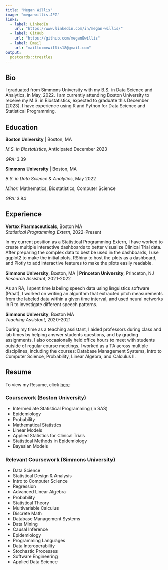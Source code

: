 ```yaml
---
title: "Megan Willis"
image: "meganwillis.JPG"
links:
  - label: LinkedIn
    url: "https://www.linkedin.com/in/megan-willis/"
  - label: GitHub
    url: "https://github.com/meganEwillis"
  - label: Email
    url: "mailto:mewillis18@gmail.com"
output:
  postcards::trestles
---
```

## Bio

I graduated from Simmons University with my B.S. in Data Science and Analytics, in May, 2022. I am currently attending Boston University to receive my M.S. in Biostatistics, expected to graduate this December (2023). I have experience using R and Python for Data Science and Statistical Programming. 

## Education

**Boston University** | Boston, MA

*M.S. in Biostatistics*, Anticipated December 2023

*GPA:* 3.39

**Simmons University** | Boston, MA  
  
*B.S. in Data Science & Analytics*, May 2022  
  
*Minor:* Mathematics, Biostatistics, Computer Science  

*GPA:* 3.84

## Experience

**Vertex Pharmaceuticals**, Boston MA  
*Statistical Programming Extern*, 2022-Present  

In my current position as a Statistical Programming Extern, I have worked to create multiple interactive dashboards to better visualize Clinical Trial data. After preparing the complex data to best be used in the dashboards, I use ggplot2 to make the initial plots, RShiny to host the plots as a dashboard, and Plotly to add interactive features to make the plots easily readable.

**Simmons University**, Boston, MA | **Princeton University**, Princeton, NJ  
*Research Assistant*, 2021-2022  

As an RA, I spent time labeling speech data using linguistics software (Praat), I worked on writing an algorithm that extracted pitch measurements from the labeled data within a given time interval, and used neural networks in R to investigate different speech patterns.

**Simmons University**, Boston MA  
*Teaching Assistant*, 2020-2021  

During my time as a teaching assistant, I aided professors during class and lab times by helping answer students questions, and by grading assignments. I also occasionally held office hours to meet with students outside of regular course meetings. I worked as a TA across multiple disciplines, including the courses: Database Management Systems, Intro to Computer Science, Probability, Linear Algebra, and Calculus II.

## Resume

To view my Resume, click [here](willis_resume.pdf)

### Coursework (Boston University)

- Intermediate Statistical Programming (in SAS)
- Epidemiology
- Probability
- Mathematical Statistics
- Linear Models
- Applied Statistics for Clinical Trials
- Statistical Methods in Epidemiology
- Bayesian Models

### Relevant Coursework (Simmons University)

- Data Science
- Statistical Design & Analysis
- Intro to Computer Science
- Regression
- Advanced Linear Algebra
- Probability 
- Statistical Theory
- Multivariable Calculus
- Discrete Math
- Database Management Systems
- Data Mining
- Causal Inference
- Epidemiology
- Programming Languages
- Data Interoperability
- Stochastic Processes
- Software Engineering
- Applied Data Science

